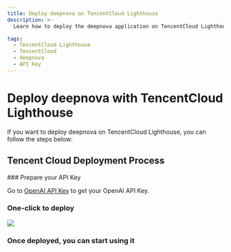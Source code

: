 ```yaml
---
title: Deploy deepnova on TencentCloud Lighthouse
description: >-
  Learn how to deploy the deepnova application on TencentCloud Lighthouse, including preparing the large model API Key, clicking the deploy button, and other operations.

tags:
  - TencentCloud Lighthouse
  - TencentCloud
  - deepnova
  - API Key
---
```


# Deploy deepnova with TencentCloud Lighthouse

If you want to deploy deepnova on TencentCloud Lighthouse, you can follow the steps below:

## Tencent Cloud Deployment Process

<Steps>
  ### Prepare your API Key

  Go to [OpenAI API Key](https://platform.openai.com/account/api-keys) to get your OpenAI API Key.

  ### One-click to deploy

  [![][deploy-button-image]][deploy-link]

  ### Once deployed, you can start using it
</Steps>

[deploy-button-image]: https://cloudcache.tencent-cloud.com/qcloud/ui/static/static_source_business/d65fb782-4fb0-4348-ad85-f2943d6bee8f.svg
[deploy-link]: https://buy.tencentcloud.com/lighthouse?blueprintType=APP_OS&blueprintOfficialId=lhbp-6u0ti132&regionId=9&zone=ap-singapore-3&bundleId=bundle_starter_nmc_lin_med2_01&loginSet=AUTO&rule=true&from=deepnova
